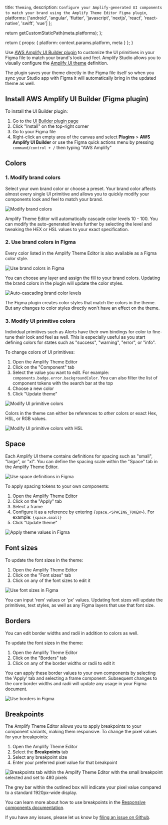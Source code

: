 
  title: `Theming`,
  description: `Configure your Amplify-generated UI components to match your brand using the Amplify Theme Editor Figma plugin`,
  platforms: ['android', 'angular', 'flutter', 'javascript', 'nextjs', 'react', 'react-native', 'swift', 'vue']
};

  return getCustomStaticPath(meta.platforms);
};

  return {
    props: {
      platform: context.params.platform,
      meta
    }
  };
}

Use [AWS Amplify UI Builder plugin](https://www.figma.com/community/plugin/1040722185526429545) to customize the UI primitives in your Figma file to match your brand's look and feel. Amplify Studio allows you to visually configure the [Amplify UI theme](https://ui.docs.amplify.aws/react/theming) definition.

The plugin saves your theme directly in the Figma file itself so when you sync your Studio app with Figma it will automatically bring in the updated theme as well.

## Install AWS Amplify UI Builder (Figma plugin)

To install the UI Builder plugin:
1. Go to the [UI Builder plugin page](https://www.figma.com/community/plugin/1040722185526429545)
2. Click "Install" on the top-right corner
3. Go to your Figma file
4. Right-click an empty area of the canvas and select **Plugins** > **AWS Amplify UI Builder** or use the Figma quick actions menu by pressing `command/control + /` then typing "AWS Amplify"

## Colors

### 1. Modify brand colors

Select your own brand color or choose a preset. Your brand color affects almost every single UI primitive and allows you to quickly modify your components look and feel to match your brand.

![Modify brand colors](/images/studio/theming/pick-brand-color.gif)

Amplify Theme Editor will automatically cascade color levels 10 - 100. You can modify the auto-generated levels further by selecting the level and tweaking the HEX or HSL values to your exact specification.

### 2. Use brand colors in Figma

Every color listed in the Amplify Theme Editor is also available as a Figma color style.

![Use brand colors in Figma](/images/studio/theming/color-styles.gif)

You can choose any layer and assign the fill to your brand colors. Updating the brand colors in the plugin will update the color styles.

![Auto-cascading brand color levels](/images/studio/theming/brand-color-cascade.gif)

<Callout>
  The Figma plugin creates color styles that match the colors in the theme. But any changes to color styles directly won't have an effect on the theme.
</Callout>

### 3. Modify UI primitive colors

Individual primitives such as Alerts have their own bindings for color to fine-tune their look and feel as well. This is especially useful as you start defining colors for states such as "success", "warning", "error", or "info".

To change colors of UI primitives:
1. Open the Amplify Theme Editor
2. Click on the "Component" tab
3. Select the value you want to edit. For example: `components.badge.error.backgroundColor`. You can also filter the list of component tokens with the search bar at the top
4. Choose a new color
5. Click "Update theme"

![Modify UI primitive colors](/images/studio/theming/component-color.gif)

Colors in the theme can either be references to *other* colors or exact Hex, HSL, or RGB values.

![Modify UI primitive colors with HSL](/images/studio/theming/component-color-hsl.gif)

## Space

Each Amplify UI theme contains definitions for spacing such as "small", "large", or "xl". You can define the spacing scale within the "Space" tab in the Amplify Theme Editor.

![Use space definitions in Figma](/images/studio/theming/space.gif)

To apply spacing tokens to your own components:
1. Open the Amplify Theme Editor
2. Click on the "Apply" tab
3. Select a frame
4. Configure it as a reference by entering `{space.<SPACING_TOKEN>}`. For example: `{space.small}`
5. Click "Update theme"

![Apply theme values in Figma](/images/studio/theming/apply.gif)


## Font sizes

To update the font sizes in the theme:
1. Open the Amplify Theme Editor
2. Click on the "Font sizes" tab
3. Click on any of the font sizes to edit it

![Use font sizes in Figma](/images/studio/theming/font-size.gif)

You can input 'rem' values or 'px' values. Updating font sizes will update the primitives, text styles, as well as any Figma layers that use that font size.

## Borders

You can edit border widths and radii in addition to colors as well.

To update the font sizes in the theme:
1. Open the Amplify Theme Editor
2. Click on the "Borders" tab
3. Click on any of the border widths or radii to edit it

You can apply these border values to your own components by selecting the 'Apply' tab and selecting a frame component. Subsequent changes to the core border widths and radii will update any usage in your Figma document.

![Use borders in Figma](/images/studio/theming/border.gif)

## Breakpoints

The Amplify Theme Editor allows you to apply breakpoints to your component variants, making them responsive. To change the pixel values for your breakpoints:
1. Open the Amplify Theme Editor
2. Select the <strong>Breakpoints</strong> tab
3. Select any breakpoint size
4. Enter your preferred pixel value for that breakpoint

![Breakpoints tab within the Amplify Theme Editor with the small breakpoint selected and set to 480 pixels](/images/studio/responsive/breakpoints.png)


The grey bar within the outlined box will indicate your pixel value compared to a standard 1920px-wide display.

You can learn more about how to use breakpoints in the [Responsive components documentation](responsive/).


<Callout>

  If you have any issues, please let us know by [filing an issue on Github](https://github.com/aws-amplify/amplify-studio/issues).

</Callout>
